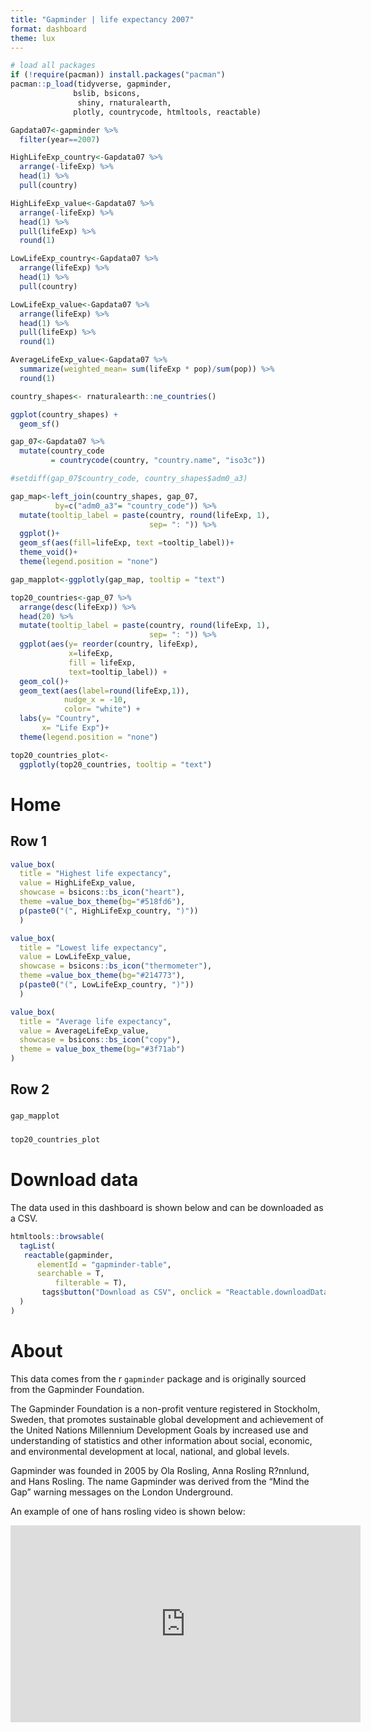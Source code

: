 ```yaml
---
title: "Gapminder | life expectancy 2007"
format: dashboard
theme: lux
---
```


```r
# load all packages 
if (!require(pacman)) install.packages("pacman")
pacman::p_load(tidyverse, gapminder,
              bslib, bsicons,
               shiny, rnaturalearth,
              plotly, countrycode, htmltools, reactable)
```

```r
Gapdata07<-gapminder %>%
  filter(year==2007)

HighLifeExp_country<-Gapdata07 %>%
  arrange(-lifeExp) %>% 
  head(1) %>%
  pull(country)

HighLifeExp_value<-Gapdata07 %>%
  arrange(-lifeExp) %>% 
  head(1) %>%
  pull(lifeExp) %>%
  round(1)

LowLifeExp_country<-Gapdata07 %>%
  arrange(lifeExp) %>% 
  head(1) %>%
  pull(country)

LowLifeExp_value<-Gapdata07 %>%
  arrange(lifeExp) %>% 
  head(1) %>%
  pull(lifeExp) %>%
  round(1)

AverageLifeExp_value<-Gapdata07 %>%
  summarize(weighted_mean= sum(lifeExp * pop)/sum(pop)) %>%
  round(1)
```

```r
country_shapes<- rnaturalearth::ne_countries()

ggplot(country_shapes) + 
  geom_sf()

gap_07<-Gapdata07 %>% 
  mutate(country_code 
         = countrycode(country, "country.name", "iso3c"))

#setdiff(gap_07$country_code, country_shapes$adm0_a3)

gap_map<-left_join(country_shapes, gap_07, 
          by=c("adm0_a3"= "country_code")) %>%
  mutate(tooltip_label = paste(country, round(lifeExp, 1), 
                               sep= ": ")) %>%
  ggplot()+
  geom_sf(aes(fill=lifeExp, text =tooltip_label))+
  theme_void()+
  theme(legend.position = "none")

gap_mapplot<-ggplotly(gap_map, tooltip = "text")
```

```r
top20_countries<-gap_07 %>%
  arrange(desc(lifeExp)) %>%
  head(20) %>% 
  mutate(tooltip_label = paste(country, round(lifeExp, 1), 
                               sep= ": ")) %>%
  ggplot(aes(y= reorder(country, lifeExp), 
             x=lifeExp, 
             fill = lifeExp,
             text=tooltip_label)) + 
  geom_col()+
  geom_text(aes(label=round(lifeExp,1)),
            nudge_x = -10,
            color= "white") +
  labs(y= "Country",
       x= "Life Exp")+
  theme(legend.position = "none")

top20_countries_plot<-
  ggplotly(top20_countries, tooltip = "text")

```
# Home

## Row 1 {height=30%}

```r
value_box(
  title = "Highest life expectancy",
  value = HighLifeExp_value,
  showcase = bsicons::bs_icon("heart"),
  theme =value_box_theme(bg="#518fd6"),
  p(paste0("(", HighLifeExp_country, ")"))
  )

```

```r
value_box(
  title = "Lowest life expectancy",
  value = LowLifeExp_value,
  showcase = bsicons::bs_icon("thermometer"),
  theme =value_box_theme(bg="#214773"),
  p(paste0("(", LowLifeExp_country, ")"))
  )
```

```r
value_box(
  title = "Average life expectancy",
  value = AverageLifeExp_value,
  showcase = bsicons::bs_icon("copy"),
  theme = value_box_theme(bg="#3f71ab")
)
```

## Row 2 {height=70%}

### {width=70%}

```r
gap_mapplot
```


### {width=30%}

```r
top20_countries_plot

```

# Download data 
The data used in this dashboard is shown below and can be downloaded as a CSV.

```r

htmltools::browsable(
  tagList(
   reactable(gapminder,
      elementId = "gapminder-table",
      searchable = T,
          filterable = T), 
       tags$button("Download as CSV", onclick = "Reactable.downloadDataCSV('gapminder-table')")
  )
)
```

# About 

This data comes from the r `gapminder` package and is originally sourced from the Gapminder Foundation. 

The Gapminder Foundation is a non-profit venture registered in Stockholm, Sweden, that promotes sustainable global development and achievement of the United Nations Millennium Development Goals by increased use and understanding of statistics and other information about social, economic, and environmental development at local, national, and global levels.

Gapminder was founded in 2005 by Ola Rosling, Anna Rosling R?nnlund, and Hans Rosling. The name Gapminder was derived from the "Mind the Gap" warning messages on the London Underground.

An example of one of hans rosling video is shown below: 

<iframe width="560" height="315" src="https://www.youtube.com/embed/hVimVzgtD6w?si=DROzJYXA246ZLg4o" title="YouTube video player" frameborder="0" allow="accelerometer; autoplay; clipboard-write; encrypted-media; gyroscope; picture-in-picture; web-share" referrerpolicy="strict-origin-when-cross-origin" allowfullscreen></iframe>



